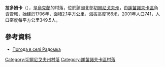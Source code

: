 {{coord|51|56|16|N|32|33|40|E|scale:100000|display=title}}

'''拉多姆卡'''（{{lang-uk|Радомка}}），是[[烏克蘭|烏克蘭]]的村落，位於該國北部[[切爾尼戈夫州|切爾尼戈夫州]]，由[[謝苗諾夫卡區|謝苗諾夫卡區]]負責管轄，始建於1706年，面積2.1平方公里，海拔高度166米，2001年人口741，人口密度每平方公里349.5人。

==參考資料==
* [http://weather.in.ua/ua/chernigovskaja/21999 Погода в селі Радомка] {{Wayback|url=http://weather.in.ua/ua/chernigovskaja/21999 |date=20111220141401 }}

[[Category:切爾尼戈夫州村落|Category:切爾尼戈夫州村落]]
[[Category:謝苗諾夫卡區村落|Category:謝苗諾夫卡區村落]]


{{Chernihiv-geo-stub}}